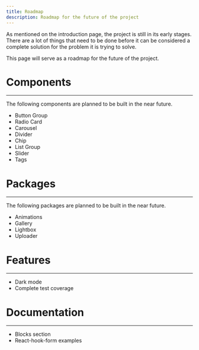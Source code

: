 ```yaml
---
title: Roadmap
description: Roadmap for the future of the project
---
```


As mentioned on the introduction page, the project is still in its early stages. There are a lot of things that need to be done before it can be considered a complete solution for the problem it is trying to solve.

This page will serve as a roadmap for the future of the project.

# Components
---
The following components are planned to be built in the near future.

* Button Group
* Radio Card
* Carousel
* Divider
* Chip
* List Group
* Slider
* Tags

# Packages
---
The following packages are planned to be built in the near future.

* Animations
* Gallery
* Lightbox
* Uploader

# Features
---
* Dark mode
* Complete test coverage

# Documentation
---
* Blocks section
* React-hook-form examples
